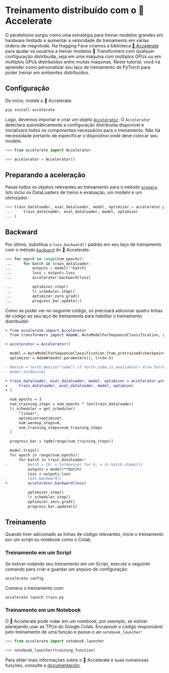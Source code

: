 <!--Copyright 2022 The HuggingFace Team. All rights reserved.

Licensed under the Apache License, Version 2.0 (the "License"); you may not use this file except in compliance with
the License. You may obtain a copy of the License at

http://www.apache.org/licenses/LICENSE-2.0

Unless required by applicable law or agreed to in writing, software distributed under the License is distributed on
an "AS IS" BASIS, WITHOUT WARRANTIES OR CONDITIONS OF ANY KIND, either express or implied. See the License for the
specific language governing permissions and limitations under the License.
-->

# Treinamento distribuído com o 🤗 Accelerate

O paralelismo surgiu como uma estratégia para treinar modelos grandes em hardware limitado e aumentar a velocidade
de treinamento em várias órdens de magnitude. Na Hugging Face criamos a biblioteca [🤗 Accelerate](https://huggingface.co/docs/accelerate)
para ajudar os usuários a treinar modelos 🤗 Transformers com qualquer configuração distribuída, seja em uma máquina
com múltiplos GPUs ou em múltiplos GPUs distribuidos entre muitas máquinas. Neste tutorial, você irá aprender como
personalizar seu laço de treinamento de PyTorch para poder treinar em ambientes distribuídos.

## Configuração

De início, instale o 🤗 Accelerate:

```bash
pip install accelerate
```

Logo, devemos importar e criar um objeto [`Accelerator`](https://huggingface.co/docs/accelerate/package_reference/accelerator#accelerate.Accelerator).
O `Accelerator` detectará automáticamente a configuração distribuída disponível e inicializará todos os
componentes necessários para o treinamento. Não há necessidade portanto de especificar o dispositivo onde deve colocar seu modelo.

```py
>>> from accelerate import Accelerator

>>> accelerator = Accelerator()
```

## Preparando a aceleração

Passe todos os objetos relevantes ao treinamento para o método [`prepare`](https://huggingface.co/docs/accelerate/package_reference/accelerator#accelerate.Accelerator.prepare).
Isto inclui os DataLoaders de treino e evaluação, um modelo e um otimizador:

```py
>>> train_dataloader, eval_dataloader, model, optimizer = accelerator.prepare(
...     train_dataloader, eval_dataloader, model, optimizer
... )
```

## Backward

Por último, substitua o `loss.backward()` padrão em seu laço de treinamento com o método [`backward`](https://huggingface.co/docs/accelerate/package_reference/accelerator#accelerate.Accelerator.backward) do 🤗 Accelerate:

```py
>>> for epoch in range(num_epochs):
...     for batch in train_dataloader:
...         outputs = model(**batch)
...         loss = outputs.loss
...         accelerator.backward(loss)

...         optimizer.step()
...         lr_scheduler.step()
...         optimizer.zero_grad()
...         progress_bar.update(1)
```

Como se poder ver no seguinte código, só precisará adicionar quatro linhas de código ao seu laço de treinamento
para habilitar o treinamento distribuído!

```diff
+ from accelerate import Accelerator
  from transformers import AdamW, AutoModelForSequenceClassification, get_scheduler

+ accelerator = Accelerator()

  model = AutoModelForSequenceClassification.from_pretrained(checkpoint, num_labels=2)
  optimizer = AdamW(model.parameters(), lr=3e-5)

- device = torch.device("cuda") if torch.cuda.is_available() else torch.device("cpu")
- model.to(device)

+ train_dataloader, eval_dataloader, model, optimizer = accelerator.prepare(
+     train_dataloader, eval_dataloader, model, optimizer
+ )

  num_epochs = 3
  num_training_steps = num_epochs * len(train_dataloader)
  lr_scheduler = get_scheduler(
      "linear",
      optimizer=optimizer,
      num_warmup_steps=0,
      num_training_steps=num_training_steps
  )

  progress_bar = tqdm(range(num_training_steps))

  model.train()
  for epoch in range(num_epochs):
      for batch in train_dataloader:
-         batch = {k: v.to(device) for k, v in batch.items()}
          outputs = model(**batch)
          loss = outputs.loss
-         loss.backward()
+         accelerator.backward(loss)

          optimizer.step()
          lr_scheduler.step()
          optimizer.zero_grad()
          progress_bar.update(1)
```

## Treinamento

Quando tiver adicionado as linhas de código relevantes, inicie o treinamento por um script ou notebook como o Colab.

### Treinamento em um Script

Se estiver rodando seu treinamento em um Script, execute o seguinte comando para criar e guardar um arquivo de configuração:

```bash
accelerate config
```

Comece o treinamento com:

```bash
accelerate launch train.py
```

### Treinamento em um Notebook

O 🤗 Accelerate pode rodar em um notebook, por exemplo, se estiver planejando usar as TPUs do Google Colab.
Encapsule o código responsável pelo treinamento de uma função e passe-o ao `notebook_launcher`:

```py
>>> from accelerate import notebook_launcher

>>> notebook_launcher(training_function)
```

Para obter mais informações sobre o 🤗 Accelerate e suas numerosas funções, consulte a [documentación](https://huggingface.co/docs/accelerate/index).
